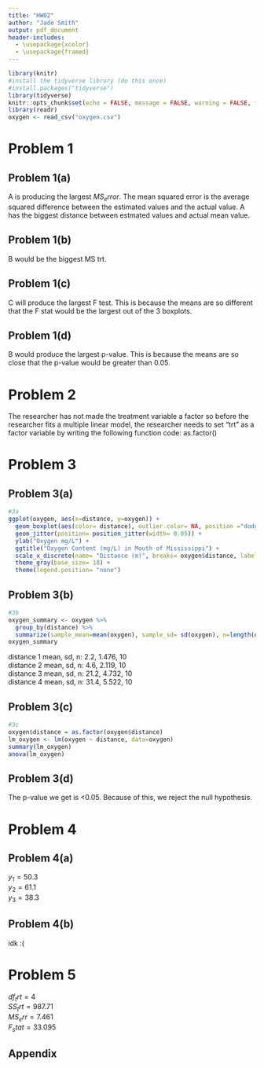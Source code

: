 ```yaml
---
title: "HW02"
author: "Jade Smith"
output: pdf_document
header-includes:
  - \usepackage{xcolor}
  - \usepackage{framed}
---
```


```{=html}
<!-- STUDENTS: change the "title" and "author" listed above
DO NOT EDIT THE SECTION BELOW -->
```
\colorlet{shadecolor}{gray!10}

```r
library(knitr)
#install the tidyverse library (do this once)
#install.packages("tidyverse")
library(tidyverse)
knitr::opts_chunk$set(echo = FALSE, message = FALSE, warning = FALSE, fig.width = 4, fig.height = 4, tidy = TRUE)
library(readr)
oxygen <- read_csv("oxygen.csv")
```

```{=tex}
\newcommand{\hstart}{ \colorlet{shadecolor}{orange!20}
\begin{shaded} }
\newcommand{\hstop}{  \end{shaded} \colorlet{shadecolor}{gray!10}}
```
```{=html}
<!-- STUDENTS: DO NOT EDIT THE SECTION ABOVE 
start here, insert homework below -->
```
# Problem 1

## Problem 1(a)

```{=tex}
\colorlet{shadecolor}{orange!20}
\begin{shaded}
```
A is producing the largest $MS_error$. The mean squared error is the average squared difference between the estimated values and the actual value. A has the biggest distance between estmated values and actual mean value.

```{=tex}
\end{shaded} \colorlet{shadecolor}{gray!10}
```
## Problem 1(b)

```{=tex}
\colorlet{shadecolor}{orange!20}
\begin{shaded}
```
B would be the biggest MS trt.

```{=tex}
\end{shaded} \colorlet{shadecolor}{gray!10}
```
## Problem 1(c)

```{=tex}
\colorlet{shadecolor}{orange!20}
\begin{shaded}
```
C will produce the largest F test. This is because the means are so different that the F stat would be the largest out of the 3 boxplots.

```{=tex}
\end{shaded} \colorlet{shadecolor}{gray!10}
```
## Problem 1(d)

```{=tex}
\colorlet{shadecolor}{orange!20}
\begin{shaded}
```
B would produce the largest p-value. This is because the means are so close that the p-value would be greater than 0.05.

```{=tex}
\end{shaded} \colorlet{shadecolor}{gray!10}
```
# Problem 2

```{=tex}
\colorlet{shadecolor}{orange!20}
\begin{shaded}
```
The researcher has not made the treatment variable a factor so before the researcher fits a multiple linear model, the researcher needs to set "trt" as a factor variable by writing the following function code: as.factor()

```{=tex}
\end{shaded} \colorlet{shadecolor}{gray!10}
```
# Problem 3

## Problem 3(a)

```{=tex}
\colorlet{shadecolor}{orange!20}
\begin{shaded}
```
```r
#3a
ggplot(oxygen, aes(x=distance, y=oxygen)) +
  geom_boxplot(aes(color= distance), outlier.color= NA, position ="dodge") +
  geom_jitter(position= position_jitter(width= 0.05)) +
  ylab("Oxygen mg/L") +
  ggtitle("Oxygen Content (mg/L) in Mouth of Mississippi") +
  scale_x_discrete(name= "Distance (m)", breaks= oxygen$distance, labels= oxygen$breaks) +
  theme_gray(base_size= 18) +
  theme(legend.position= "none")
```

```{=tex}
\end{shaded} \colorlet{shadecolor}{gray!10}
```
## Problem 3(b)

```{=tex}
\colorlet{shadecolor}{orange!20}
\begin{shaded}
```
```r
#3b
oxygen_summary <- oxygen %>%
  group_by(distance) %>%
  summarize(sample_mean=mean(oxygen), sample_sd= sd(oxygen), n=length(oxygen))
oxygen_summary
```

distance 1 mean, sd, n: 2.2, 1.476, 10\
distance 2 mean, sd, n: 4.6, 2.119, 10\
distance 3 mean, sd, n: 21.2, 4.732, 10\
distance 4 mean, sd, n: 31.4, 5.522, 10

```{=tex}
\end{shaded} \colorlet{shadecolor}{gray!10}
```
## Problem 3(c)

```{=tex}
\colorlet{shadecolor}{orange!20}
\begin{shaded}
```
```r
#3c
oxygen$distance = as.factor(oxygen$distance)
lm_oxygen <- lm(oxygen ~ distance, data=oxygen)
summary(lm_oxygen)
anova(lm_oxygen)
```

```{=tex}
\end{shaded} \colorlet{shadecolor}{gray!10}
```
## Problem 3(d)

```{=tex}
\colorlet{shadecolor}{orange!20}
\begin{shaded}
```
The p-value we get is \<0.05. Because of this, we reject the null hypothesis.

```{=tex}
\end{shaded} \colorlet{shadecolor}{gray!10}
```
# Problem 4

## Problem 4(a)

```{=tex}
\colorlet{shadecolor}{orange!20}
\begin{shaded}
```
$y_1 = 50.3$\
$y_2 = 61.1$\
$y_3 = 38.3$

```{=tex}
\end{shaded} \colorlet{shadecolor}{gray!10}
```
## Problem 4(b)

```{=tex}
\colorlet{shadecolor}{orange!20}
\begin{shaded}
```
idk :(

```{=tex}
\end{shaded} \colorlet{shadecolor}{gray!10}
```
# Problem 5

```{=tex}
\colorlet{shadecolor}{orange!20}
\begin{shaded}
```
$df_trt = 4$\
$SS_trt = 987.71$\
$MS_err = 7.461$\
$F_stat = 33.095$

```{=tex}
\end{shaded} \colorlet{shadecolor}{gray!10}
```
```{=html}
<!-- STUDENTS: STOP HERE
DO NOT EDIT THE SECTION BELOW -->
```
## Appendix

```r

```
